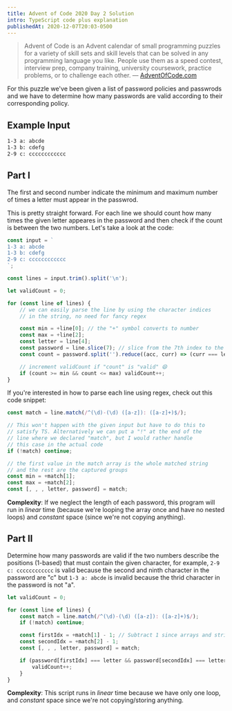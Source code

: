 ```yaml
---
title: Advent of Code 2020 Day 2 Solution
intro: TypeScript code plus explanation
publishedAt: 2020-12-07T20:03-0500
---
```


> Advent of Code is an Advent calendar of small programming puzzles for a variety of skill sets and skill levels that can be solved in any programming language you like. People use them as a speed contest, interview prep, company training, university coursework, practice problems, or to challenge each other. &mdash; [AdventOfCode.com](https://adventofcode.com/2020/about)

For this puzzle we've been given a list of password policies and passwrods and we have to determine how many passwords are valid according to their corresponding policy.

## Example Input

```txt nonumber
1-3 a: abcde
1-3 b: cdefg
2-9 c: cccccccccccc
```

## Part I

The first and second number indicate the minimum and maximum number of times a letter must appear in the passwrod.

This is pretty straight forward. For each line we should count how many times the given letter appeares in the password and then check if the count is between the two numbers. Let's take a look at the code:

```ts
const input = `
1-3 a: abcde
1-3 b: cdefg
2-9 c: cccccccccccc
`;

const lines = input.trim().split('\n');

let validCount = 0;

for (const line of lines) {
	// we can easily parse the line by using the character indices
	// in the string, no need for fancy regex

	const min = +line[0]; // the "+" symbol converts to number
	const max = +line[2];
	const letter = line[4];
	const password = line.slice(7); // slice from the 7th index to the end of the string
	const count = password.split('').reduce((acc, curr) => (curr === letter ? acc + 1 : acc), 0); // fancy way to count the character

	// increment validCount if "count" is "valid" 😄
	if (count >= min && count <= max) validCount++;
}
```

If you're interested in how to parse each line using regex, check out this code snippet:

```ts
const match = line.match(/^(\d)-(\d) ([a-z]): ([a-z]+)$/);

// This won't happen with the given input but have to do this to
// satisfy TS. Alternatively we can put a "!" at the end of the
// line where we declared "match", but I would rather handle
// this case in the actual code
if (!match) continue;

// the first value in the match array is the whole matched string
// and the rest are the captured groups
const min = +match[1];
const max = +match[2];
const [, , , letter, password] = match;
```

**Complexity**: If we neglect the length of each password, this program will run in _linear_ time (because we're looping the array once and have no nested loops) and _constant_ space (since we're not copying anything).

## Part II

Determine how many passwords are valid if the two numbers describe the positions (1-based) that must contain the given character, for example, `2-9 c: cccccccccccc` is valid because the second and ninth character in the password are "c" but `1-3 a: abcde` is invalid because the thrid character in the password is not "a".

```ts
let validCount = 0;

for (const line of lines) {
	const match = line.match(/^(\d)-(\d) ([a-z]): ([a-z]+)$/);
	if (!match) continue;

	const firstIdx = +match[1] - 1; // Subtract 1 since arrays and strings are zero-based
	const secondIdx = +match[2] - 1;
	const [, , , letter, password] = match;

	if (password[firstIdx] === letter && password[secondIdx] === letter) {
		validCount++;
	}
}
```

**Complexity**: This script runs in _linear_ time because we have only one loop, and _constant_ space since we're not copying/storing anything.
